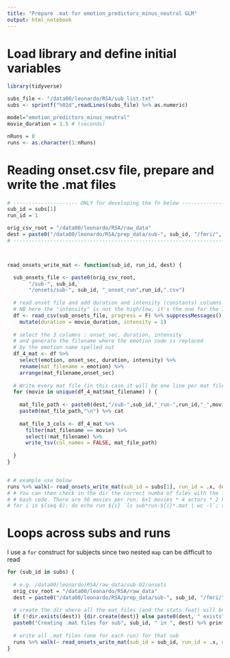 ```yaml
---
title: "Prepare .mat for emotion_predictors_minus_neutral GLM"
output: html_notebook
---
```


# Load library and define initial variables
```r
library(tidyverse)

subs_file <- "/data00/leonardo/RSA/sub_list.txt"
subs <- sprintf("%02d",readLines(subs_file) %>% as.numeric)

model="emotion_predictors_minus_neutral"
movie_duration = 1.5 # (seconds)

nRuns = 8
runs <- as.character(1:nRuns)
```


# Reading onset.csv file, prepare and write the .mat files

```r

# --------------------- ONLY for developing the fn below ----------------------
sub_id = subs[1]
run_id = 1

orig_csv_root = "/data00/leonardo/RSA/raw_data"
dest = paste0("/data00/leonardo/RSA/prep_data/sub-", sub_id, "/fmri/", model)
# -----------------------------------------------------------------------------



read_onsets_write_mat <- function(sub_id, run_id, dest) {

  sub_onsets_file <- paste0(orig_csv_root,
       "/sub-", sub_id,
       "/onsets/sub-", sub_id, "_onset_run",run_id,".csv")
  
  # read onset file and add duration and intensity (constants) columns for mat file
  # NB here the "intensity" is not the high/low, it's the one for the 3-col mat file
  df <- read_csv(sub_onsets_file, progress = F) %>% suppressMessages() %>% 
    mutate(duration = movie_duration, intensity = 1)
  
  # select the 3 columns : onset_sec, duration, intensity
  # and generate the filename where the emotion code is replaced
  # by the emotion name spelled out
  df_4_mat <- df %>% 
    select(emotion, onset_sec, duration, intensity) %>% 
    rename(mat_filename = emotion) %>% 
    arrange(mat_filename,onset_sec)
  
  # Write every mat file (in this case it will be one line per mat file)
  for (movie in unique(df_4_mat$mat_filename) ) {
    
    mat_file_path <- paste0(dest,"/sub-",sub_id,"_run-",run_id,"_",movie,".mat")
    paste0(mat_file_path,"\n") %>% cat
    
    mat_file_3_cols <- df_4_mat %>%
      filter(mat_filename == movie) %>%
      select(!mat_filename) %>%
      write_tsv(col_names = FALSE, mat_file_path)
    
  }
}


# # example use below
runs %>% walk(~ read_onsets_write_mat(sub_id = subs[1], run_id = .x, dest = dest))
# # You can then check in the dir the correct numba of files with the following 
# # bash code. There are 56 movies per run: 6+1 movies * 4 actors * 2 high/low
# for i in $(seq 8); do echo run ${i} `ls sub*run-${i}*.mat | wc -l`; done


```



# Loops across subs and runs
I use a `for` construct for subjects since two nested `map` can be difficult to read 
```r

for (sub_id in subs) {
  
  # e.g. /data00/leonardo/RSA/raw_data/sub-02/onsets
  orig_csv_root = "/data00/leonardo/RSA/raw_data"
  dest = paste0("/data00/leonardo/RSA/prep_data/sub-", sub_id, "/fmri/", model)
  
  # create the dir where all the mat files (and the stats.feat) will be stored
  if (!dir.exists(dest)) {dir.create(dest)} else paste0(dest, " exists")
  paste0("Creating .mat files for sub", sub_id, " in ", dest) %>% print
  
  # write all .mat files (one for each run) for that sub
  runs %>% walk(~ read_onsets_write_mat(sub_id = sub_id, run_id = .x, dest = dest))
}

```




















